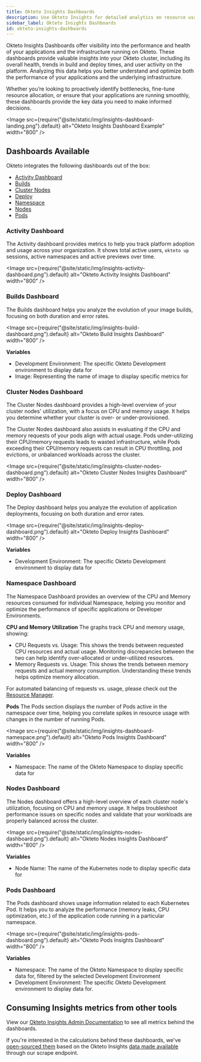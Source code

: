 ```yaml
---
title: Okteto Insights Dashboards
description: Use Okteto Insights for detailed analytics on resource usage, build, and deployment metrics
sidebar_label: Okteto Insights Dashboards
id: okteto-insights-dashboards
---
```



Okteto Insights Dashboards offer visibility into the performance and health of your applications and the infrastructure running on Okteto.
These dashboards provide valuable insights into your Okteto cluster, including its overall health, trends in build and deploy times, and user activity on the platform.
Analyzing this data helps you better understand and optimize both the performance of your applications and the underlying infrastructure.

Whether you’re looking to proactively identify bottlenecks, fine-tune resource allocation, or ensure that your applications are running smoothly, these dashboards provide the key data you need to make informed decisions.

  <Image
    src={require("@site/static/img/insights-dashboard-landing.png").default}
    alt="Okteto Insights Dashboard Example"
    width="800"
  />

## Dashboards Available

Okteto integrates the following dashboards out of the box:

- [Activity Dashboard](#activity-dashboard)
- [Builds](#builds-dashboard)
- [Cluster Nodes](#cluster-nodes-dashboard)
- [Deploy](#deploy-dashboard)
- [Namespace](#namespace-dashboard)
- [Nodes](#nodes-dashboard)
- [Pods](#pods-dashboard)

### Activity Dashboard

The Activity dashboard provides metrics to help you track platform adoption and usage across your organization.
It shows total active users, `okteto up` sessions, active namespaces and active previews over time.

<Image
  src={require("@site/static/img/insights-activity-dashboard.png").default}
  alt="Okteto Activity Insights Dashboard"
  width="800"
/>

### Builds Dashboard

The Builds dashboard helps you analyze the evolution of your image builds, focusing on both duration and error rates.

<Image
  src={require("@site/static/img/insights-build-dashboard.png").default}
  alt="Okteto Build Insights Dashboard"
  width="800"
/>

**Variables**

- Development Environment: The specific Okteto Development environment to display data for
- Image: Representing the name of image to display specific metrics for

### Cluster Nodes Dashboard

The Cluster Nodes dashboard provides a high-level overview of your cluster nodes' utilization, with a focus on CPU and memory usage.
It helps you determine whether your cluster is over- or under-provisioned.

The Cluster Nodes dashboard also assists in evaluating if the CPU and memory requests of your pods align with actual usage.
Pods under-utilizing their CPU/memory requests leads to wasted infrastructure, while Pods exceeding their CPU/memory requests can result in CPU throttling, pod evictions, or unbalanced workloads across the cluster.

<Image
  src={require("@site/static/img/insights-cluster-nodes-dashboard.png").default}
  alt="Okteto Cluster Nodes Insights Dashboard"
  width="800"
/>

### Deploy Dashboard

The Deploy dashboard helps you analyze the evolution of application deployments, focusing on both duration and error rates.

<Image
  src={require("@site/static/img/insights-deploy-dashboard.png").default}
  alt="Okteto Deploy Insights Dashboard"
  width="800"
/>

**Variables**

- Development Environment: The specific Okteto Development environment to display data for

### Namespace Dashboard

The Namespace Dashboard provides an overview of the CPU and Memory resources consumed for individual Namespace, helping you monitor and optimize the performance of specific applications or Developer Environments.

**CPU and Memory Utilization**
The graphs track CPU and memory usage, showing:
- CPU Requests vs. Usage: This shows the trends between requested CPU resources and actual usage. Monitoring discrepancies between the two can help identify over-allocated or under-utilized resources.
- Memory Requests vs. Usage: This shows the trends between memory requests and actual memory consumption. Understanding these trends helps optimize memory allocation.

For automated balancing of requests vs. usage, please check out the [Resource Manager](admin/resource-manager.mdx).

**Pods**
The Pods section displays the number of Pods active in the namespace over time, helping you correlate spikes in resource usage with changes in the number of running Pods.


<Image
  src={require("@site/static/img/insights-dashboard-namespace.png").default}
  alt="Okteto Pods Insights Dashboard"
  width="800"
/>

**Variables**

- Namespace: The name of the Okteto Namespace to display specific data for

### Nodes Dashboard

The Nodes dashboard offers a high-level overview of each cluster node's utilization, focusing on CPU and memory usage.
It helps troubleshoot performance issues on specific nodes and validate that your workloads are properly balanced across the cluster.

<Image
  src={require("@site/static/img/insights-nodes-dashboard.png").default}
  alt="Okteto Nodes Insights Dashboard"
  width="800"
/>

**Variables**

- Node Name: The name of the Kubernetes node to display specific data for

### Pods Dashboard

The Pods dashboard shows usage information related to each Kubernetes Pod.
It helps you to analyze the performance (memory leaks, CPU optimization, etc.) of the application code running in a particular namespace.

<Image
  src={require("@site/static/img/insights-pods-dashboard.png").default}
  alt="Okteto Pods Insights Dashboard"
  width="800"
/>

**Variables**

- Namespace: The name of the Okteto Namespace to display specific data for, filtered by the selected Development Environment
- Development Environment: The specific Okteto Development environment to display data for.


## Consuming Insights metrics from other tools

View our [Okteto Insights Admin Documentation](admin/okteto-insights.mdx) to see all metrics behind the dashboards.

If you're interested in the calculations behind these dashboards, we've [open-sourced them](https://github.com/okteto/insights-dashboards) based on the Okteto Insights [data made available](admin/okteto-insights.mdx#what-data-is-available) through our scrape endpoint.